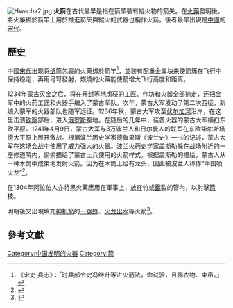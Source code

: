 {{Otheruses|火箭|subject=古代火器|other=现代利用排出物质反推驱动的运载工具}}
[[File:Hwacha2.jpg|thumb]]
'''火箭'''在古代最早是指在箭頭裝有縱火物的箭矢。在[[火藥|火藥]]發明後，將火藥綁於箭竿上用於推進箭矢與縱火的武器也稱作火箭。後者最早出現是[[中國|中國]]的[[宋代|宋代]]。

==歷史==

中國[[宋代|宋代]]出现将[[纸|纸]]筒包裹的火藥绑於箭竿<ref>《宋史·兵志》：「时兵部令史冯继升等进火箭法，命试验，且赐衣物、束帛。」</ref>，並装有配重金属块来使箭簇在飞行中保持稳定，再用弓弩發射，燃燒的火藥能使箭增大飞行高度和距离。

1234年[[蒙古|蒙古]]灭金之后，将在开封等地虏获的工匠、作坊和火器全部掠走，还把金军中的火药工匠和火器手编入了蒙古军队。次年，蒙古大军发动了第二次西征，新编入蒙军的火器部队也随军远征。1236年秋，蒙古大军攻至[[伏尔加河|伏尔加河]]沿岸，在这里击溃[[钦察|钦察]]部后，进入[[俄罗斯|俄罗斯]]腹地。在随后的几年中，装备火器的蒙古大军横扫东欧平原。1241年4月9日，蒙古大军与3万波兰人和日尔曼人的联军在东欧华尔斯塔德大平原上展开激战。根据波兰历史学家德鲁果斯《波兰史》一书的记述，蒙古大军在这场会战中使用了威力强大的火器。波兰火药史学家盖斯勒躲在战场附近的一座修道院内，偷偷描绘了蒙古士兵使用的火箭样式。根据盖斯勒的描绘，蒙古人从一种木筒中成束地发射火箭。因为在木筒上绘有龙头，因此被波兰人称作“中国喷火龙”<ref>{{Cite web |url=http://www.66163.com/Fujian_w/news/fzen/fzwb/20061023/GB/fzwb%5E9214%5E29%5Ewba29006.htm |title=四大发明之一火药外传之谜 |access-date=2013-07-04 |archive-url=https://web.archive.org/web/20140301205340/http://www.66163.com/Fujian_w/news/fzen/fzwb/20061023/GB/fzwb%5E9214%5E29%5Ewba29006.htm |archive-date=2014-03-01 |dead-url=yes }}</ref>。

在1304年阿拉伯人亦將黑火藥應用在軍事上，放在竹或[[鐵|鐵]]製的管內，以射擊[[箭|箭]]枝。

明朝後又出現填充[[神机箭|神机箭]]的[[一窩蜂|一窩蜂]]、[[火龙出水|火龙出水]]等火箭<ref name="中國古代火箭">{{Cite web |url=http://www.chiculture.net/0818/html/0818c09.html |title=中國古代火箭 |access-date=2013-07-05 |archive-date=2021-01-02 |archive-url=https://web.archive.org/web/20210102170027/https://www.chiculture.net/0818/html/0818c09.html |dead-url=no }}</ref>。

==參考文獻==
{{reflist}}

{{中國古代武器}}

[[Category:中国发明的火器|Category:中国发明的火器]]
[[Category:箭|Category:箭]]
